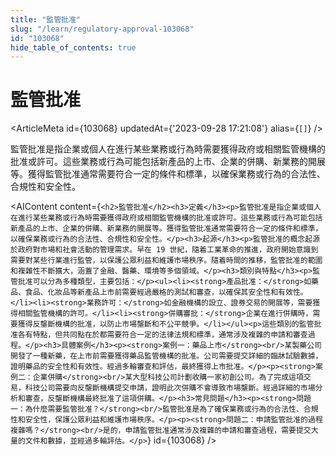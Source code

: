 ```yaml
---
title: "監管批准"
slug: "/learn/regulatory-approval-103068"
id: "103068"
hide_table_of_contents: true
---
```



# 監管批准

<ArticleMeta id={103068} updatedAt={'2023-09-28 17:21:08'} alias={`[]`} />
<div className='border-solid border-b border-t-0 my-4 border-[var(--ifm-color-gray-300)]' />

監管批准是指企業或個人在進行某些業務或行為時需要獲得政府或相關監管機構的批准或許可。這些業務或行為可能包括新產品的上市、企業的併購、新業務的開展等。獲得監管批准通常需要符合一定的條件和標準，以確保業務或行為的合法性、合規性和安全性。

<AIContent content={`<h2>監管批准</h2><h3>定義</h3><p>監管批准是指企業或個人在進行某些業務或行為時需要獲得政府或相關監管機構的批准或許可。這些業務或行為可能包括新產品的上市、企業的併購、新業務的開展等。獲得監管批准通常需要符合一定的條件和標準，以確保業務或行為的合法性、合規性和安全性。</p><h3>起源</h3><p>監管批准的概念起源於政府對市場和社會活動的管理需求。早在 19 世紀，隨着工業革命的推進，政府開始意識到需要對某些行業進行監管，以保護公眾利益和維護市場秩序。隨着時間的推移，監管批准的範圍和複雜性不斷擴大，涵蓋了金融、醫藥、環境等多個領域。</p><h3>類別與特點</h3><p>監管批准可以分為多種類型，主要包括：</p><ul><li><strong>產品批准：</strong>如藥品、食品、化妝品等新產品上市前需要經過嚴格的測試和審查，以確保其安全性和有效性。</li><li><strong>業務許可：</strong>如金融機構的設立、證券交易的開展等，需要獲得相關監管機構的許可。</li><li><strong>併購審批：</strong>企業在進行併購時，需要獲得反壟斷機構的批准，以防止市場壟斷和不公平競爭。</li></ul><p>這些類別的監管批准各有特點，但共同點在於都需要符合一定的法律法規和標準，通常涉及複雜的申請和審查過程。</p><h3>具體案例</h3><p><strong>案例一：藥品上市</strong><br/>某製藥公司開發了一種新藥，在上市前需要獲得藥品監管機構的批准。公司需要提交詳細的臨牀試驗數據，證明藥品的安全性和有效性。經過多輪審查和評估，最終獲得上市批准。</p><p><strong>案例二：企業併購</strong><br/>某大型科技公司計劃收購一家初創公司。為了完成這項交易，科技公司需要向反壟斷機構提交申請，證明此次併購不會導致市場壟斷。經過詳細的市場分析和審查，反壟斷機構最終批准了這項併購。</p><h3>常見問題</h3><p><strong>問題一：為什麼需要監管批准？</strong><br/>監管批准是為了確保業務或行為的合法性、合規性和安全性，保護公眾利益和維護市場秩序。</p><p><strong>問題二：申請監管批准的過程複雜嗎？</strong><br/>是的，申請監管批准通常涉及複雜的申請和審查過程，需要提交大量的文件和數據，並經過多輪評估。</p>`} id={103068} />
